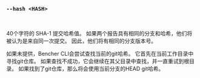 ### `--hash <HASH>`

<br />

40个字符的 SHA-1 提交哈希值。
如果两个报告具有相同的分支和哈希，他们将被认为是来自同一次提交。
因此，他们将有相同的分支版本号。

如果未提供，Bencher CLI会尝试查找当前的git哈希。
它首先在当前工作目录中寻找git仓库。
如果查找不成功，它会继续在其父目录中查找，并一直重试到根目录。
如果找到了git仓库，那么将会使用当前分支的HEAD git哈希。